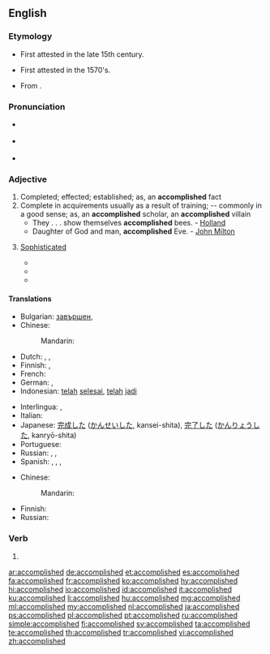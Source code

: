 ==English==

===Etymology===
* First attested in the late 15th century.
* {{sense|completed}} First attested in the 1570's.
* From {{suffix|accomplish|ed|lang=en}}.

===Pronunciation===
* {{a|GenAm}} {{IPA|/ə.ˈkɑm.plɪʃt/|lang=en}}
* {{a|RP}} {{IPA|/ə.ˈkɒm.plɪʃt/|lang=en}}
* {{audio|en-us-accomplished.ogg|Audio (US)|lang=en}}

===Adjective===
{{en-adj}}

# Completed; effected; established; as, an '''accomplished''' fact
# Complete in acquirements usually as a result of training; -- commonly in a good sense; as, an '''accomplished''' scholar, an '''accomplished''' villain
#* They . . . show themselves '''accomplished''' bees. - [[Holland]]
#* Daughter of God and man, '''accomplished''' Eve. - [[w:John Milton|John Milton]]
# {{rfv-sense}} [[sophisticated|Sophisticated]]
#* {{quote-book|title=The Young Lady's Guide to Charm, Style & Femininity|author=Keisha Clark|year=2007|page=82|ISBN=1602472904|passage=Knowing this, makes all the difference in the world as to how you will be received as an '''accomplished''' young lady when you are presented to the world, and later presented to your Adam.}}
#* {{quote-book|title=A History of Young People in the West - Volume 1|author=Giovanni Levi & ‎Jean-Claude Schmitt|year=1997|page=36|ISBN=0674404076|passage=The presence of the dog and hart further clarifies the meaning of these scenes: hunting was one of the ways in which an '''accomplished''' young man could assert himself.}}
#* {{quote-book|title=Pioneers and Makers of Arkansas|author=Josiah Hazen Shinn|year=1967|page=335|ISBN=0806303115|passage=When Margaret Frances Desha returned to Batesville, the most '''accomplished''' woman of the town, she was wooed and won by William French Denton, a distinguished lawyer of Batesville, and a gift of Tennessee to Arkansas growth.}}

====Translations====
{{trans-top|completed}}
* Bulgarian: [[завършен]], {{t+|bg|съвършен}}
* Chinese:
*: Mandarin: {{t-needed|cmn}}
* Dutch: {{t+|nl|voldaan}}, {{t+|nl|voldane}}, {{t+|nl|voltrokken}}
* Finnish: {{t+|fi|hyväksytty}}, {{t+|fi|tunnustettu}}
* French: {{t+|fr|accompli}}
* German: {{t+|de|erreicht}}, {{t+|de|realisiert}}
* Indonesian: [[telah]] [[selesai]], [[telah]] [[jadi]]
{{trans-mid}}
* Interlingua: {{t|ia|complite}}, {{t|ia|experte}}
* Italian: {{t+|it|compiuto}}
* Japanese: [[完成]]した ([[かんせい]]した, kansei-shita), [[完了]]した ([[かんりょう]]した, kanryō-shita)
* Portuguese: {{t+|pt|realizado}}
* Russian: {{t+|ru|завершённый}}, {{t+|ru|совершённый}}, {{t+|ru|зако́нченный}}
* Spanish: {{t+|es|logrado}}, {{t+|es|realizado}}, {{t+|es|cumplido}}, {{t+|es|consumado}}
{{trans-bottom}}

{{trans-top|complete in acquirements}}
* Chinese:
*: Mandarin: {{t-needed|cmn}}
{{trans-mid}}
* Finnish: {{t+|fi|pätevä}}
* Russian: {{t-needed|ru}}
{{trans-bottom}}

===Verb===
{{head|en|verb form}}

# {{en-past of|accomplish}}

[[ar:accomplished]]
[[de:accomplished]]
[[et:accomplished]]
[[es:accomplished]]
[[fa:accomplished]]
[[fr:accomplished]]
[[ko:accomplished]]
[[hy:accomplished]]
[[hi:accomplished]]
[[io:accomplished]]
[[id:accomplished]]
[[it:accomplished]]
[[ku:accomplished]]
[[li:accomplished]]
[[hu:accomplished]]
[[mg:accomplished]]
[[ml:accomplished]]
[[my:accomplished]]
[[nl:accomplished]]
[[ja:accomplished]]
[[ps:accomplished]]
[[pl:accomplished]]
[[pt:accomplished]]
[[ru:accomplished]]
[[simple:accomplished]]
[[fi:accomplished]]
[[sv:accomplished]]
[[ta:accomplished]]
[[te:accomplished]]
[[th:accomplished]]
[[tr:accomplished]]
[[vi:accomplished]]
[[zh:accomplished]]